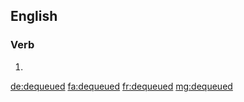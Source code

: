 ==English==

===Verb===
{{head|en|verb form}}

# {{en-past of|dequeue}}

[[de:dequeued]]
[[fa:dequeued]]
[[fr:dequeued]]
[[mg:dequeued]]
